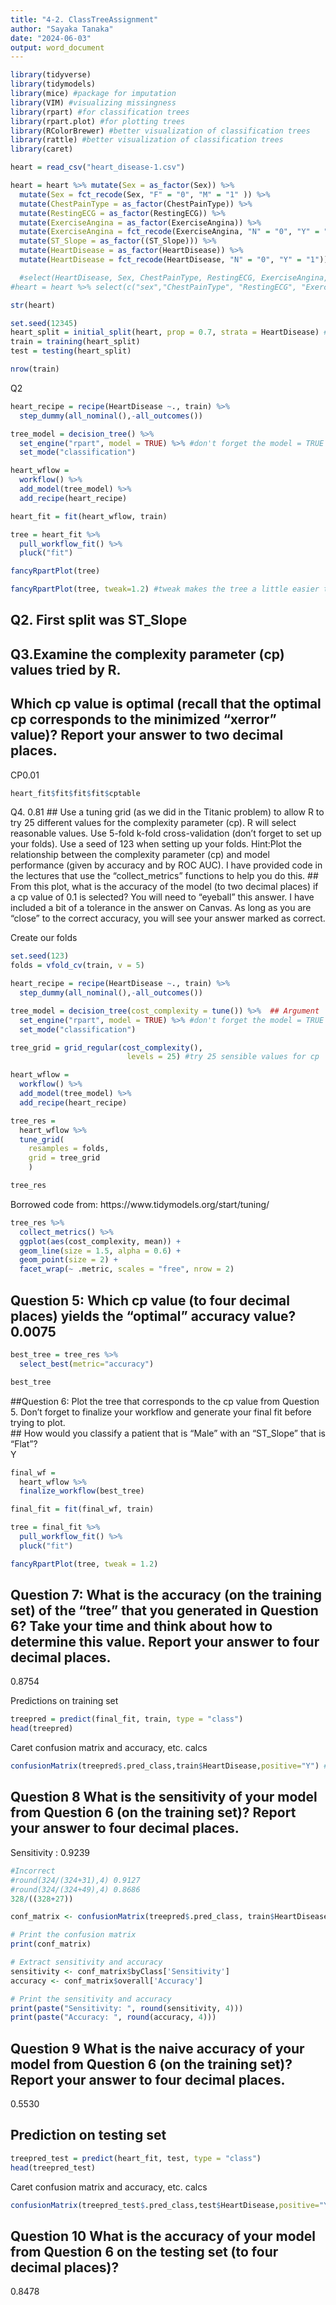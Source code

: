 ---
title: "4-2. ClassTreeAssignment"
author: "Sayaka Tanaka"
date: "2024-06-03"
output: word_document
---

```{r, include = FALSE}
library(tidyverse)
library(tidymodels)
library(mice) #package for imputation
library(VIM) #visualizing missingness
library(rpart) #for classification trees
library(rpart.plot) #for plotting trees
library(RColorBrewer) #better visualization of classification trees
library(rattle) #better visualization of classification trees
library(caret)
```

```{r}
heart = read_csv("heart_disease-1.csv")
```

```{r}
heart = heart %>% mutate(Sex = as_factor(Sex)) %>% 
  mutate(Sex = fct_recode(Sex, "F" = "0", "M" = "1" )) %>%
  mutate(ChestPainType = as_factor(ChestPainType)) %>%
  mutate(RestingECG = as_factor(RestingECG)) %>% 
  mutate(ExerciseAngina = as_factor(ExerciseAngina)) %>% 
  mutate(ExerciseAngina = fct_recode(ExerciseAngina, "N" = "0", "Y" = "1")) %>%
  mutate(ST_Slope = as_factor((ST_Slope))) %>%
  mutate(HeartDisease = as_factor(HeartDisease)) %>% 
  mutate(HeartDisease = fct_recode(HeartDisease, "N" = "0", "Y" = "1")) 

  #select(HeartDisease, Sex, ChestPainType, RestingECG, ExerciseAngina, ST_Slope)
#heart = heart %>% select(c("sex","ChestPainType", "RestingECG", "ExerciseAngina", "ST_Slope", "HeartDisease))

str(heart)

```
```{r}
set.seed(12345) 
heart_split = initial_split(heart, prop = 0.7, strata = HeartDisease) #70% in training
train = training(heart_split) 
test = testing(heart_split)

nrow(train)
```

Q2 
```{r}
heart_recipe = recipe(HeartDisease ~., train) %>%
  step_dummy(all_nominal(),-all_outcomes())

tree_model = decision_tree() %>% 
  set_engine("rpart", model = TRUE) %>% #don't forget the model = TRUE flag
  set_mode("classification")

heart_wflow = 
  workflow() %>% 
  add_model(tree_model) %>% 
  add_recipe(heart_recipe)

heart_fit = fit(heart_wflow, train)
```


```{r}
tree = heart_fit %>% 
  pull_workflow_fit() %>% 
  pluck("fit")

fancyRpartPlot(tree) 
```


```{r}
fancyRpartPlot(tree, tweak=1.2) #tweak makes the tree a little easier to read
```
## Q2. First split was ST_Slope

## Q3.Examine the complexity parameter (cp) values tried by R.
## Which cp value is optimal (recall that the optimal cp corresponds to the minimized “xerror” value)? Report your answer to two decimal places.  
CP0.01     
```{r}
heart_fit$fit$fit$fit$cptable
```

Q4. 0.81
## Use a tuning grid (as we did in the Titanic problem) to allow R to try 25 different values for the complexity parameter (cp). R will select reasonable values. Use 5-fold k-fold cross-validation (don’t forget to set up your folds). Use a seed of 123 when setting up your folds.
Hint:Plot the relationship between the complexity parameter (cp) and model performance (given by accuracy and by ROC AUC). I have provided code in the lectures that use the “collect_metrics” functions to help you do this.
## From this plot, what is the accuracy of the model (to two decimal places) if a cp value of 0.1 is selected? You will need to “eyeball” this answer. I have included a bit of a tolerance in the answer on Canvas. As long as you are “close” to the correct accuracy, you will see your answer marked as correct.

Create our folds  
```{r}
set.seed(123)
folds = vfold_cv(train, v = 5)
```


```{r}
heart_recipe = recipe(HeartDisease ~., train) %>%
  step_dummy(all_nominal(),-all_outcomes())

tree_model = decision_tree(cost_complexity = tune()) %>%  ## Argument
  set_engine("rpart", model = TRUE) %>% #don't forget the model = TRUE flag
  set_mode("classification")

tree_grid = grid_regular(cost_complexity(),
                          levels = 25) #try 25 sensible values for cp

heart_wflow = 
  workflow() %>% 
  add_model(tree_model) %>% 
  add_recipe(heart_recipe)

tree_res = 
  heart_wflow %>% 
  tune_grid(
    resamples = folds,
    grid = tree_grid
    )

tree_res
```


Borrowed code from: https://www.tidymodels.org/start/tuning/
```{r}
tree_res %>%
  collect_metrics() %>%
  ggplot(aes(cost_complexity, mean)) +
  geom_line(size = 1.5, alpha = 0.6) +
  geom_point(size = 2) +
  facet_wrap(~ .metric, scales = "free", nrow = 2) 
```
## Question 5: Which cp value (to four decimal places) yields the “optimal” accuracy value?  0.0075 
```{r}
best_tree = tree_res %>%
  select_best(metric="accuracy")

best_tree
```

##Question 6: Plot the tree that corresponds to the cp value from Question 5. Don’t forget to finalize your workflow and generate your final fit before trying to plot.  
## How would you classify a patient that is “Male” with an “ST_Slope” that is “Flat”?  
Y
```{r}
final_wf = 
  heart_wflow %>% 
  finalize_workflow(best_tree)
```

```{r}
final_fit = fit(final_wf, train)

tree = final_fit %>% 
  pull_workflow_fit() %>% 
  pluck("fit")

fancyRpartPlot(tree, tweak = 1.2) 

```

## Question 7: What is the accuracy (on the training set) of the “tree” that you generated in Question 6? Take your time and think about how to determine this value. Report your answer to four decimal places.
0.8754

Predictions on training set  
```{r}
treepred = predict(final_fit, train, type = "class")
head(treepred)
```

Caret confusion matrix and accuracy, etc. calcs  
```{r}
confusionMatrix(treepred$.pred_class,train$HeartDisease,positive="Y") #predictions first then actual
```
## Question 8 What is the sensitivity of your model from Question 6 (on the training set)? Report your answer to four decimal places.
Sensitivity : 0.9239 
```{r}
#Incorrect
#round(324/(324+31),4) 0.9127
#round(324/(324+49),4) 0.8686
328/((328+27))

conf_matrix <- confusionMatrix(treepred$.pred_class, train$HeartDisease, positive = "Y")

# Print the confusion matrix
print(conf_matrix)

# Extract sensitivity and accuracy
sensitivity <- conf_matrix$byClass['Sensitivity']
accuracy <- conf_matrix$overall['Accuracy']

# Print the sensitivity and accuracy
print(paste("Sensitivity: ", round(sensitivity, 4)))
print(paste("Accuracy: ", round(accuracy, 4)))
```



## Question 9 What is the naive accuracy of your model from Question 6 (on the training set)? Report your answer to four decimal places.
0.5530



## Prediction on testing set
```{r}
treepred_test = predict(heart_fit, test, type = "class")
head(treepred_test)
```

Caret confusion matrix and accuracy, etc. calcs  
```{r}
confusionMatrix(treepred_test$.pred_class,test$HeartDisease,positive="Y") #predictions first then actual
```

## Question 10 What is the accuracy of your model from Question 6 on the testing set (to four decimal places)?
0.8478 
